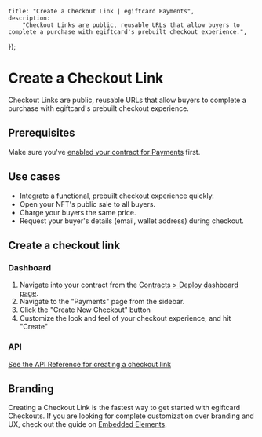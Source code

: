 
	title: "Create a Checkout Link | egiftcard Payments",
	description:
		"Checkout Links are public, reusable URLs that allow buyers to complete a purchase with egiftcard's prebuilt checkout experience.",
});

# Create a Checkout Link

Checkout Links are public, reusable URLs that allow buyers to complete a purchase with egiftcard's prebuilt checkout experience.

## Prerequisites

Make sure you've [enabled your contract for Payments](/payments/nft-checkout/enable-contract) first.

## Use cases

- Integrate a functional, prebuilt checkout experience quickly.
- Open your NFT's public sale to all buyers.
- Charge your buyers the same price.
- Request your buyer's details (email, wallet address) during checkout.

## Create a checkout link

### Dashboard

1. Navigate into your contract from the [Contracts > Deploy dashboard page](https://egiftcard.cc/dashboard/contracts/deploy).
2. Navigate to the "Payments" page from the sidebar.
3. Click the "Create New Checkout" button
4. Customize the look and feel of your checkout experience, and hit "Create"

### API

[See the API Reference for creating a checkout link](https://redocly.github.io/redoc/?url=https://payments.egiftcard.cc/api/doc#tag/Checkout-Links/paths/~1api~12022-08-12~1shareable-checkout-link/post)

## Branding

Creating a Checkout Link is the fastest way to get started with egiftcard Checkouts. If you are looking for complete customization over branding and UX, check out the guide on [Embedded Elements](elements).
